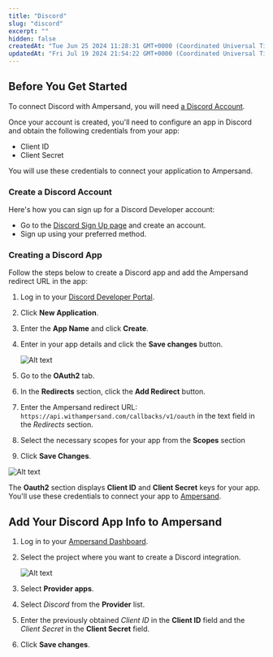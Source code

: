 ```yaml
---
title: "Discord"
slug: "discord"
excerpt: ""
hidden: false
createdAt: "Tue Jun 25 2024 11:28:31 GMT+0000 (Coordinated Universal Time)"
updatedAt: "Fri Jul 19 2024 21:54:22 GMT+0000 (Coordinated Universal Time)"
---
```

## Before You Get Started

To connect Discord with Ampersand, you will need [a Discord Account](#create-a-discord-account).

Once your account is created, you'll need to configure an app in Discord and obtain the following credentials from your app:

- Client ID
- Client Secret

You will use these credentials to connect your application to Ampersand.

### Create a Discord Account

Here's how you can sign up for a Discord Developer account:

- Go to the [Discord Sign Up page](https://discord.com/register) and create an account.
- Sign up using your preferred method.

### Creating a Discord App

Follow the steps below to create a Discord app and add the Ampersand redirect URL in the app:

1. Log in to your [Discord Developer Portal](https://discord.com/developers/applications).
2. Click **New Application**.
3. Enter the **App Name** and click **Create**.
4. Enter in your app details and click the **Save changes** button.

   ![Alt text](/images/provider-guides/4930f29-discord1.gif)
5. Go to the **OAuth2** tab.
6. In the **Redirects** section, click the **Add Redirect** button.
7. Enter the Ampersand redirect URL: `https://api.withampersand.com/callbacks/v1/oauth` in the text field in the _Redirects_ section.
8. Select the necessary scopes for your app from the **Scopes** section
9. Click **Save Changes**.

![Alt text](/images/provider-guides/2876661-discord2.gif)


The **Oauth2** section displays **Client ID** and **Client Secret** keys for your app. You'll use these credentials to connect your app to [Ampersand](https://docs.withampersand.com/docs/drift#add-your-drift-app-info-to-ampersand).

## Add Your Discord App Info to Ampersand

1. Log in to your [Ampersand Dashboard](https://dashboard.withampersand.com).

2. Select the project where you want to create a Discord integration.

   ![Alt text](/images/provider-guides/dd47b7a-Ampersand.png)

3. Select **Provider apps**.

4. Select _Discord_ from the **Provider** list.

5. Enter the previously obtained _Client ID_ in the **Client ID** field and the _Client Secret_ in the **Client Secret** field.

6. Click **Save changes**.
